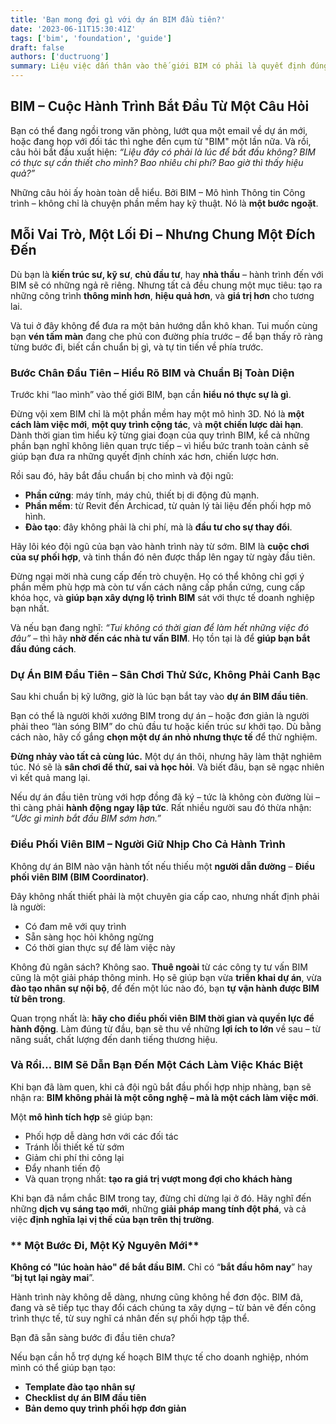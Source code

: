 ```yaml
---
title: 'Bạn mong đợi gì với dự án BIM đầu tiên?'
date: '2023-06-11T15:30:41Z'
tags: ['bim', 'foundation', 'guide']
draft: false
authors: ['ductruong']
summary: Liệu việc dấn thân vào thế giới BIM có phải là quyết định đúng đắn? Liệu chúng ta sẽ bắt đầu từ đâu? Chi phí sẽ là bao nhiêu? Và quan trọng nhất, bao giờ thì trái ngọt đầu tiên sẽ đến? Những câu hỏi này hoàn toàn chính đáng, bởi đây là một bước ngoặt lớn trong sự phát triển của doanh nghiệp bạn.
---
```


## **BIM – Cuộc Hành Trình Bắt Đầu Từ Một Câu Hỏi**

Bạn có thể đang ngồi trong văn phòng, lướt qua một email về dự án mới, hoặc đang họp với đối tác thì nghe đến cụm từ "BIM" một lần nữa. Và rồi, câu hỏi bắt đầu xuất hiện: _“Liệu đây có phải là lúc để bắt đầu không? BIM có thực sự cần thiết cho mình? Bao nhiêu chi phí? Bao giờ thì thấy hiệu quả?”_

Những câu hỏi ấy hoàn toàn dễ hiểu. Bởi BIM – Mô hình Thông tin Công trình – không chỉ là chuyện phần mềm hay kỹ thuật. Nó là **một bước ngoặt**.

## **Mỗi Vai Trò, Một Lối Đi – Nhưng Chung Một Đích Đến**

Dù bạn là **kiến trúc sư, kỹ sư**, **chủ đầu tư**, hay **nhà thầu** – hành trình đến với BIM sẽ có những ngả rẽ riêng. Nhưng tất cả đều chung một mục tiêu: tạo ra những công trình **thông minh hơn**, **hiệu quả hơn**, và **giá trị hơn** cho tương lai.

Và tui ở đây không để đưa ra một bản hướng dẫn khô khan. Tui muốn cùng bạn **vén tấm màn** đang che phủ con đường phía trước – để bạn thấy rõ ràng từng bước đi, biết cần chuẩn bị gì, và tự tin tiến về phía trước.

### **Bước Chân Đầu Tiên – Hiểu Rõ BIM và Chuẩn Bị Toàn Diện**

Trước khi “lao mình” vào thế giới BIM, bạn cần **hiểu nó thực sự là gì**.

Đừng vội xem BIM chỉ là một phần mềm hay một mô hình 3D. Nó là **một cách làm việc mới**, **một quy trình cộng tác**, và **một chiến lược dài hạn**. Dành thời gian tìm hiểu kỹ từng giai đoạn của quy trình BIM, kể cả những phần bạn nghĩ không liên quan trực tiếp – vì hiểu bức tranh toàn cảnh sẽ giúp bạn đưa ra những quyết định chính xác hơn, chiến lược hơn.

Rồi sau đó, hãy bắt đầu chuẩn bị cho mình và đội ngũ:

- **Phần cứng**: máy tính, máy chủ, thiết bị di động đủ mạnh.
- **Phần mềm**: từ Revit đến Archicad, từ quản lý tài liệu đến phối hợp mô hình.
- **Đào tạo**: đây không phải là chi phí, mà là **đầu tư cho sự thay đổi**.

Hãy lôi kéo đội ngũ của bạn vào hành trình này từ sớm. BIM là **cuộc chơi của sự phối hợp**, và tinh thần đó nên được thắp lên ngay từ ngày đầu tiên.

Đừng ngại mời nhà cung cấp đến trò chuyện. Họ có thể không chỉ gợi ý phần mềm phù hợp mà còn tư vấn cách nâng cấp phần cứng, cung cấp khóa học, và **giúp bạn xây dựng lộ trình BIM** sát với thực tế doanh nghiệp bạn nhất.

Và nếu bạn đang nghĩ: _“Tui không có thời gian để làm hết những việc đó đâu”_ – thì hãy **nhờ đến các nhà tư vấn BIM**. Họ tồn tại là để **giúp bạn bắt đầu đúng cách**.

### **Dự Án BIM Đầu Tiên – Sân Chơi Thử Sức, Không Phải Canh Bạc**

Sau khi chuẩn bị kỹ lưỡng, giờ là lúc bạn bắt tay vào **dự án BIM đầu tiên**.

Bạn có thể là người khởi xướng BIM trong dự án – hoặc đơn giản là người phải theo “làn sóng BIM” do chủ đầu tư hoặc kiến trúc sư khởi tạo. Dù bằng cách nào, hãy cố gắng **chọn một dự án nhỏ nhưng thực tế** để thử nghiệm.

**Đừng nhảy vào tất cả cùng lúc.** Một dự án thôi, nhưng hãy làm thật nghiêm túc. Nó sẽ là **sân chơi để thử, sai và học hỏi**. Và biết đâu, bạn sẽ ngạc nhiên vì kết quả mang lại.

Nếu dự án đầu tiên trùng với hợp đồng đã ký – tức là không còn đường lùi – thì càng phải **hành động ngay lập tức**. Rất nhiều người sau đó thừa nhận: _“Ước gì mình bắt đầu BIM sớm hơn.”_

### **Điều Phối Viên BIM – Người Giữ Nhịp Cho Cả Hành Trình**

Không dự án BIM nào vận hành tốt nếu thiếu một **người dẫn đường** – **Điều phối viên BIM (BIM Coordinator)**.

Đây không nhất thiết phải là một chuyên gia cấp cao, nhưng nhất định phải là người:

- Có đam mê với quy trình
- Sẵn sàng học hỏi không ngừng
- Có thời gian thực sự để làm việc này

Không đủ ngân sách? Không sao. **Thuê ngoài** từ các công ty tư vấn BIM cũng là một giải pháp thông minh. Họ sẽ giúp bạn vừa **triển khai dự án**, vừa **đào tạo nhân sự nội bộ**, để đến một lúc nào đó, bạn **tự vận hành được BIM từ bên trong**.

Quan trọng nhất là: **hãy cho điều phối viên BIM thời gian và quyền lực để hành động**. Làm đúng từ đầu, bạn sẽ thu về những **lợi ích to lớn** về sau – từ năng suất, chất lượng đến danh tiếng thương hiệu.

### **Và Rồi… BIM Sẽ Dẫn Bạn Đến Một Cách Làm Việc Khác Biệt**

Khi bạn đã làm quen, khi cả đội ngũ bắt đầu phối hợp nhịp nhàng, bạn sẽ nhận ra: **BIM không phải là một công nghệ – mà là một cách làm việc mới**.

Một **mô hình tích hợp** sẽ giúp bạn:

- Phối hợp dễ dàng hơn với các đối tác
- Tránh lỗi thiết kế từ sớm
- Giảm chi phí thi công lại
- Đẩy nhanh tiến độ
- Và quan trọng nhất: **tạo ra giá trị vượt mong đợi cho khách hàng**

Khi bạn đã nắm chắc BIM trong tay, đừng chỉ dừng lại ở đó. Hãy nghĩ đến những **dịch vụ sáng tạo mới**, những **giải pháp mang tính đột phá**, và cả việc **định nghĩa lại vị thế của bạn trên thị trường**.

### ** Một Bước Đi, Một Kỷ Nguyên Mới**

**Không có "lúc hoàn hảo" để bắt đầu BIM.** Chỉ có “**bắt đầu hôm nay**” hay “**bị tụt lại ngày mai**”.

Hành trình này không dễ dàng, nhưng cũng không hề đơn độc. BIM đã, đang và sẽ tiếp tục thay đổi cách chúng ta xây dựng – từ bản vẽ đến công trình thực tế, từ suy nghĩ cá nhân đến sự phối hợp tập thể.

Bạn đã sẵn sàng bước đi đầu tiên chưa?

Nếu bạn cần hỗ trợ dựng kế hoạch BIM thực tế cho doanh nghiệp, nhóm mình có thể giúp bạn tạo:

- **Template đào tạo nhân sự**
- **Checklist dự án BIM đầu tiên**
- **Bản demo quy trình phối hợp đơn giản**
